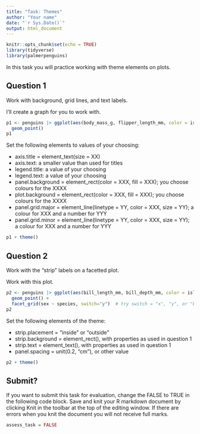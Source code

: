 ```yaml
---
title: "Task: Themes"
author: "Your name"
date: "`r Sys.Date()`"
output: html_document
---
```


```r
knitr::opts_chunk$set(echo = TRUE)
library(tidyverse)
library(palmerpenguins)
```

In this task you will practice working with theme elements on plots.

## Question 1

Work with background, grid lines, and text labels.

I'll create a graph for you to work with.

```r
p1 <- penguins |> ggplot(aes(body_mass_g, flipper_length_mm, color = island)) + 
  geom_point()
p1
```

Set the following elements to values of your choosing:

* axis.title = element_text(size = XX)
* axis.text: a smaller value than used for titles
* legend.title: a value of your choosing
* legend.text: a value of your choosing
* panel.background = element_rect(color = XXX, fill = XXX); you choose colours for the XXXX
* plot.background = element_rect(color = XXX, fill = XXX); you choose colours for the XXXX
* panel.grid.major = element_line(linetype = YY, color = XXX, size = YY); a colour for XXX and a number for YYY
* panel.grid.minor = element_line(linetype = YY, color = XXX, size = YY); a colour for XXX and a number for YYY

```r
p1 + theme()
```

## Question 2

Work with the "strip" labels on a facetted plot.

Work with this plot.

```r
p2 <- penguins |> ggplot(aes(bill_length_mm, bill_depth_mm, color = island)) + 
  geom_point() + 
  facet_grid(sex ~ species, switch="y")  # try switch = "x", "y", or "both"; this controls where the strip labels are shown
p2
```

Set the following elements of the theme:

* strip.placement = "inside" or "outside"
* strip.background = element_rect(), with properties as used in question 1
* strip.text = element_text(), with properties as used in question 1
* panel.spacing = unit(0.2, "cm"), or other value


```r
p2 + theme()
```


## Submit?

If you want to submit this task for evaluation, change the FALSE to TRUE in the following code block. Save and knit your R markdown document by clicking Knit in the toolbar at the top of the editing window. If there are errors when you knit the document you will not receive full marks.

```r
assess_task = FALSE
```



